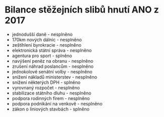 # Bilance **stěžejních slibů** hnutí ANO z 2017

* jednodušší daně - <span className="red"><span className="red">nesplněno</span></span>
* 170km nových dálnic - <span className="red">nesplněno</span>
* zeštíhlení byrokracie - <span className="red">nesplněno</span>
* elektronická státní správa - <span className="red">nesplněno</span>
* agentura pro sport - <span className="green">splněno</span>
* navýšení peněz na obranu - <span className="red">nesplněno</span>
* zrušení náhrad poslancům - <span className="red">nesplněno</span>
* jednokolové senátní volby - <span className="red">nesplněno</span>
* snížení nákladů ministerstev - <span className="red">nesplněno</span>
* snížení některých DPH - <span className="green">splněno</span>
* vyrovnaný rozpočet - <span className="red">nesplněno</span>
* stabilizace státního dluhu - <span className="red">nesplněno</span>
* podpora rodinných firem - <span className="red">nesplněno</span>
* podpora podnikání na venkově - <span className="red">nesplněno</span>
* zákon o liniových stavbách - <span className="green">splněno</span>